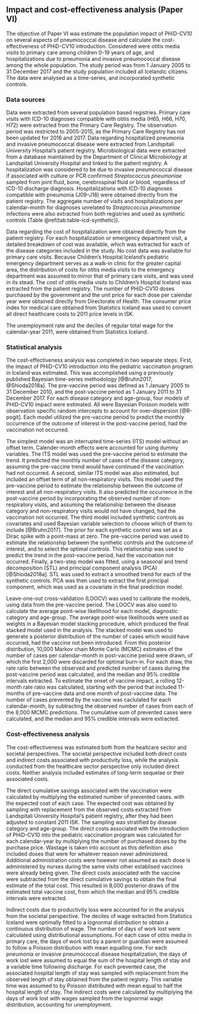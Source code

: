 ## Impact and cost-effectiveness analysis (Paper VI){#paper6}

The objective of Paper VI was estimate the population impact of PHiD-CV10 on several aspects of pneumococcal disease and calculate the cost-effectiveness of PHiD-CV10 introduction. 
Considered were otitis media visits to primary care among children 0-19 years of age, and hospitalizations due to pneumonia and invasive pneumococcal disease among the whole population. 
The study period was from 1 January 2005 to 31 December 2017 and the study population included all Icelandic citizens.
The data were analysed as a time-series, and incorporated synthetic controls. 

### Data sources 

Data were extracted from several population based registries.
Primary care visits with ICD-10 diagnoses compatible with otitis media (H65, H66, H70, H72) were extracted from the Primary Care Registry. 
The observation period was restricted to 2005-2015, as the Primary Care Registry has not been updated for 2016 and 2017.
Data regarding hospitalized pneumonia and invasive pneumococcal disease were extracted from Landspitali University Hospital's patient registry.
Microbiological data were extracted from a database maintained by the Department of Clinical Microbiology at Landspitali University Hospital and linked to the patient registry.
A hospitalization was considered to be due to invasive pneumococcal disease if associated with culture or PCR confirmed *Streptococcus pneumoniae* sampled from joint fluid, bone, cerebrospinal fluid or blood, regardless of ICD-10 discharge diagnosis.
Hospitalizations with ICD-10 diagnoses compatible with pneumonia (J09-J18) were obtained directly from the patient registry. 
The aggregate number of visits and hospitalizations per calendar-month for diagnoses unrelated to *Streptococcus pneumoniae* infections were also extracted from both registries and used as synthetic controls (Table \@ref(tab:table-icd-synthetic)).

Data regarding the cost of hospitalization were obtained directly from the patient registry.
For each hospitalization or emergency department visit, a detailed breakdown of cost was available, which was extracted for each of the disease categories included in the study.
No cost data was available for primary care visits.
Because Children's Hospital Iceland's pediatric emergency department serves as a walk-in clinic for the greater capital area, the distribution of costs for otitis media visits to the emergency department was assumed to mirror that of primary care visits, and was used in its stead.
The cost of otitis media visits to Children's Hospital Iceland was extracted from the patient registry.
The number of PHiD-CV10 doses purchased by the government and the unit price for each dose per calendar year were obtained directly from Directorate of Health.
The consumer price index for medical care obtained from Statistics Iceland was used to convert all direct healthcare costs to 2011 price levels in ISK.

The unemployment rate and the deciles of regular total wage for the calendar-year 2011, were obtained from Statistics Iceland.

### Statistical analysis

The cost-effectiveness analysis was completed in two separate steps. 
First, the impact of PHiD-CV10 introduction into the pediatric vaccination program in Iceland was estimated.
This was accomplished using a previously published Bayesian time-series methodology [@Bruhn2017; @Shioda2018a].
The pre-vaccine period was defined as 1 January 2005 to 31 December 2010, and the post-vaccine period as 1 January 2011 to 31 December 2017. 
For each disease category and age-group, four models of PHiD-CV10 impact were estimated.
All were Bayesian Poisson models with observation specific random intercepts to account for over-dispersion [@R-pogit]. 
Each model utilized the pre-vaccine period to predict the monthly occurrence of the outcome of interest in the post-vaccine period, had the vaccination not occurred. 

The simplest model was an interrupted time-series (ITS) model without an offset term.
Calender-month effects were accounted for using dummy variables.
The ITS model was used the pre-vaccine period to estimate the trend.
It predicted the monthly number of cases of the disease category, assuming the pre-vaccine trend would have continued if the vaccination had not occurred. 
A second, similar ITS model was also estimated, but included an offset term of all non-respiratory visits.
This model used the pre-vaccine period to estimate the relationship between the outcome of interest and all non-respiratory visits.
It also predicted the occurrence in the post-vaccine period by incorporating the observed number of non-respiratory visits, and assuming the relationship between the disease category and non-respiratory visits would not have changed, had the vaccination not occurred. 
The third model included synthetic controls as covariates and used Bayesian variable selection to choose which of them to include [@Bruhn2017].
The prior for each synthetic control was set as a Dirac spike with a point-mass at zero. 
The pre-vaccine period was used to estimate the relationship between the synthetic controls and the outcome of interest, and to select the optimal controls.
This relationship was used to predict the trend in the post-vaccine period, had the vaccination not occurred.
Finally, a two-step model was fitted, using a seasonal and trend decomposition (STL) and principal component analysis (PCA) [@Shioda2018a].
STL was used to extract a smoothed trend for each of the synthetic controls.
PCA was then used to extract the first principal component, which was used as a covariate in the final prediction model.

Leave-one-out cross-validation (LOOCV) was used to calibrate the models, using data from the pre-vaccine period.
The LOOCV was also used to calculate the average point-wise likelihood for each model, diagnostic category and age-group. 
The average point-wise likelihoods were used as weights in a Bayesian model stacking procedure, which produced the final stacked model used in the analysis.
The stacked model was used to generate a posterior distribution of the number of cases which would have occurred, had the vaccine not been introduced. 
From this posterior distribution, 10,000 Markov chain Monte Carlo (MCMC) estimates of the number of cases per calendar-month in post-vaccine period were drawn, of which the first 2,000 were discarded for optimal burn-in. 
For each draw, the rate ratio between the observed and predicted number of cases during the post-vaccine period was calculated, and the median and 95% credible intervals extracted.
To estimate the onset of vaccine impact, a rolling 12-month rate ratio was calculated, starting with the period that included 11-months of pre-vaccine data and one month of post-vaccine data.
The number of cases prevented by the vaccine was caclulated for each calendar-month, by subtracting the observed number of cases from each of the 8,000 MCMC predictions.
The cumulative sum of prevented cases were calculated, and the median and 95% credible intervals were extracted.

### Cost-effectiveness analysis

The cost-effectiveness was estimated both from the healtcare sector and societal perspectives.
The societal perspective included both direct costs and indirect costs associated with productivity loss, while the analysis conducted from the healthcare sector perspective only included direct costs.
Neither analysis included estimates of long-term sequelae or their associated costs.

The direct cumulative savings associated with the vaccination were calculated by multiplying the estimated number of prevented cases. with the expected cost of each case. 
The expected cost was obtained by sampling with replacement from the observed costs extracted from Landspitali University Hospital's patient registry, after they had been adjusted to constant 2011 ISK.
The sampling was stratified by disease category and age-group.
The direct costs associated with the introduction of PHiD-CV10 into the pediatric vaccination program was calculated for each calendar-year by multiplying the number of purchased doses by the purchase price.
Wastage is taken into account as this definition also included doses that were for whatever reason never administered.
Additional administration costs were however not assumed as each dose is administered by nurses during the same visits other establised vaccines were already being given.
The direct costs associated with the vaccine were subtracted from the direct cumulative savings to obtain the final estimate of the total cost.
This resulted in 8,000 posterior draws of the estimated total vaccine cost, from which the median and 95% credible intervals were extracted.

Indirect costs due to productivity loss were accounted for in the analysis from the societal perspective. 
The deciles of wage extracted from Statistics Iceland were optimally fitted to a lognormal distribution to obtain a continuous distribution of wage.
The number of days of work lost were calculated using distributional assumptions. 
For each case of otitis media in primary care, the days of work lost by a parent or guardian were assumed to follow a Poisson distribution with mean equalling one.
For each pneumonia or invasive pneumococcal disease hospitalization, the days of work lost were assumed to equal the sum of the hospital length of stay and a variable time following discharge.
For each prevented case, the associated hospital length of stay was sampled with replacement from the observed length of stay obtained from the patient registry.
This variable time was assumed to by Poisson distributed with mean equal to half the hospital length of stay.
The indirect costs were calculated by multiplying the days of work lost with wages sampled from the lognormal wage distribution, accounting for unemployment. 